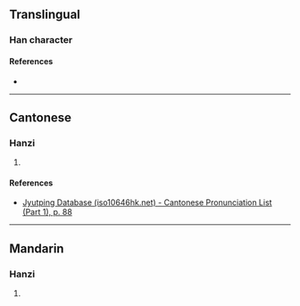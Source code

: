 {{character info/new}}
==Translingual==

===Han character===
{{Han char|rn=32|rad=土|as=10|sn=13|four=|canj=NJG|ids=⿱陣土}}

====References====
* {{Han ref|kx=0236.260|dkj=05365|dj=0474.160|hdz=10469.030|uh=5866|ud=22630}}

----

==Cantonese==

===Hanzi===
{{yue-hanzi|jyut=[[zan6]]|y=jan6}}

# {{defn|lang=yue|sort=土10}}

====References====
* [http://www.iso10646hk.net/jp/document/download.jsp Jyutping Database (iso10646hk.net) - Cantonese Pronunciation List (Part 1), p. 88]

----

==Mandarin==

===Hanzi===
{{cmn-hanzi|pin=[[zhèn]] ([[zhen4]])|wg=chen<sup>4</sup>}}

# {{defn|lang=cmn|sort=土10}}